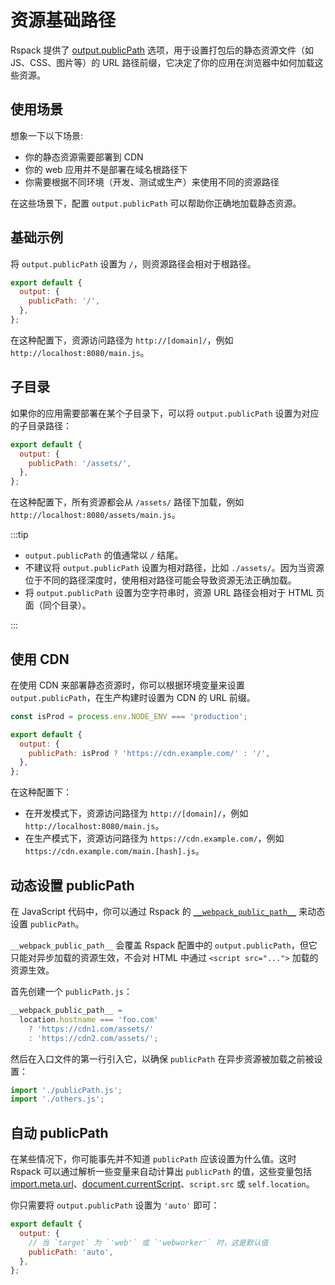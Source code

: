 # 资源基础路径

Rspack 提供了 [output.publicPath](/config/output#outputpublicpath) 选项，用于设置打包后的静态资源文件（如 JS、CSS、图片等）的 URL 路径前缀，它决定了你的应用在浏览器中如何加载这些资源。

## 使用场景

想象一下以下场景:

- 你的静态资源需要部署到 CDN
- 你的 web 应用并不是部署在域名根路径下
- 你需要根据不同环境（开发、测试或生产）来使用不同的资源路径

在这些场景下，配置 `output.publicPath` 可以帮助你正确地加载静态资源。

## 基础示例

将 `output.publicPath` 设置为 `/`，则资源路径会相对于根路径。

```js title="rspack.config.mjs"
export default {
  output: {
    publicPath: '/',
  },
};
```

在这种配置下，资源访问路径为 `http://[domain]/`，例如 `http://localhost:8080/main.js`。

## 子目录

如果你的应用需要部署在某个子目录下，可以将 `output.publicPath` 设置为对应的子目录路径：

```js title="rspack.config.mjs"
export default {
  output: {
    publicPath: '/assets/',
  },
};
```

在这种配置下，所有资源都会从 `/assets/` 路径下加载，例如 `http://localhost:8080/assets/main.js`。

:::tip

- `output.publicPath` 的值通常以 `/` 结尾。
- 不建议将 `output.publicPath` 设置为相对路径，比如 `./assets/`。因为当资源位于不同的路径深度时，使用相对路径可能会导致资源无法正确加载。
- 将 `output.publicPath` 设置为空字符串时，资源 URL 路径会相对于 HTML 页面（同个目录）。

:::

## 使用 CDN

在使用 CDN 来部署静态资源时，你可以根据环境变量来设置 `output.publicPath`，在生产构建时设置为 CDN 的 URL 前缀。

```js title="rspack.config.mjs"
const isProd = process.env.NODE_ENV === 'production';

export default {
  output: {
    publicPath: isProd ? 'https://cdn.example.com/' : '/',
  },
};
```

在这种配置下：

- 在开发模式下，资源访问路径为 `http://[domain]/`，例如 `http://localhost:8080/main.js`。
- 在生产模式下，资源访问路径为 `https://cdn.example.com/`，例如 `https://cdn.example.com/main.[hash].js`。

## 动态设置 publicPath

在 JavaScript 代码中，你可以通过 Rspack 的 [`__webpack_public_path__`](/api/runtime-api/module-variables#__webpack_public_path__) 来动态设置 `publicPath`。

`__webpack_public_path__` 会覆盖 Rspack 配置中的 `output.publicPath`，但它只能对异步加载的资源生效，不会对 HTML 中通过 `<script src="...">` 加载的资源生效。

首先创建一个 `publicPath.js`：

```js title="publicPath.js"
__webpack_public_path__ =
  location.hostname === 'foo.com'
    ? 'https://cdn1.com/assets/'
    : 'https://cdn2.com/assets/';
```

然后在入口文件的第一行引入它，以确保 `publicPath` 在异步资源被加载之前被设置：

```js title="entry.js"
import './publicPath.js';
import './others.js';
```

## 自动 publicPath

在某些情况下，你可能事先并不知道 `publicPath` 应该设置为什么值。这时 Rspack 可以通过解析一些变量来自动计算出 `publicPath` 的值，这些变量包括 [import.meta.url](/api/runtime-api/module-variables#importmetaurl)、[document.currentScript](https://developer.mozilla.org/en-US/docs/Web/API/Document/currentScript)、`script.src` 或 `self.location`。

你只需要将 `output.publicPath` 设置为 `'auto'` 即可：

```js title="rspack.config.mjs"
export default {
  output: {
    // 当 `target` 为 `'web'` 或 `'webworker'` 时，这是默认值
    publicPath: 'auto',
  },
};
```
